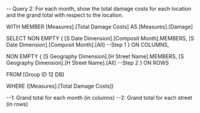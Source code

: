 -- Query 2: For each month, show the total damage costs for each location and the grand total with respect to the location.


WITH 
  MEMBER [Measures].[Total Damage Costs] AS 
    [Measures].[Damage]

SELECT 
  NON EMPTY {
    [S Date Dimension].[Composit Month].MEMBERS,
    [S Date Dimension].[Composit Month].[All]      --Step 1
  } ON COLUMNS,

  NON EMPTY {
    [S Geography Dimension].[H Street Name].MEMBERS,
    [S Geography Dimension].[H Street Name].[All]  --Step 2
  } ON ROWS

FROM 
  [Group ID 12 DB]

WHERE 
  ([Measures].[Total Damage Costs])



  --1: Grand total for each month (in columns) 
  --2: Grand total for each street (in rows)